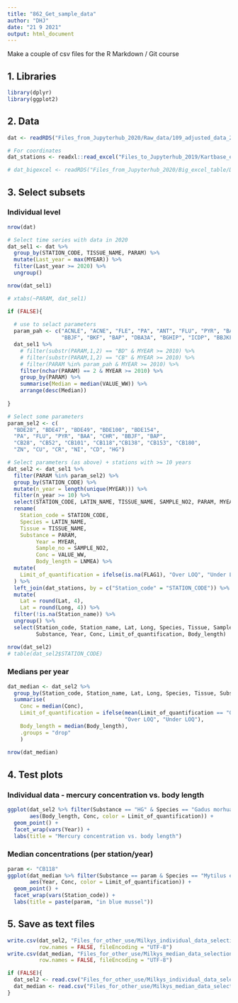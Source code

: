 ```yaml
---
title: "862_Get_sample_data"
author: "DHJ"
date: "21 9 2021"
output: html_document
---
```


Make a couple of csv files for the R Markdown / Git course

## 1. Libraries
```r

library(dplyr)
library(ggplot2)

```
## 2. Data  
```r

dat <- readRDS("Files_from_Jupyterhub_2020/Raw_data/109_adjusted_data_2021-09-15.rds")

# For coordinates   
dat_stations <- readxl::read_excel("Files_to_Jupyterhub_2019/Kartbase_edit.xlsx")

# dat_bigexcel <- readRDS("Files_from_Jupyterhub_2020/Big_excel_table/Data_xl_2021-09-15_ver02.rds")

```


## 3. Select subsets   

### Individual level  
```r

nrow(dat)

# Select time series with data in 2020   
dat_sel1 <- dat %>%
  group_by(STATION_CODE, TISSUE_NAME, PARAM) %>%
  mutate(Last_year = max(MYEAR)) %>%
  filter(Last_year >= 2020) %>%
  ungroup()

nrow(dat_sel1)

# xtabs(~PARAM, dat_sel1)  

if (FALSE){
  
  # use to selact parameters
  param_pah <- c("ACNLE", "ACNE", "FLE", "PA", "ANT", "FLU", "PYR", "BAA", "CHR", 
                 "BBJF", "BKF", "BAP", "DBA3A", "BGHIP", "ICDP", "BBJKF")
  dat_sel1 %>%
    # filter(substr(PARAM,1,2) == "BD" & MYEAR >= 2010) %>%
    # filter(substr(PARAM,1,2) == "CB" & MYEAR >= 2010) %>%
    # filter(PARAM %in% param_pah & MYEAR >= 2010) %>%
    filter(nchar(PARAM) == 2 & MYEAR >= 2010) %>%
    group_by(PARAM) %>%
    summarise(Median = median(VALUE_WW)) %>%
    arrange(desc(Median))
  
}

# Select some parameters
param_sel2 <- c(
  "BDE28", "BDE47", "BDE49", "BDE100", "BDE154", 
  "PA", "FLU", "PYR", "BAA", "CHR", "BBJF", "BAP",
  "CB28", "CB52", "CB101", "CB118","CB138", "CB153", "CB180",   
  "ZN", "CU", "CR", "NI", "CD", "HG")

# Select parameters (as above) + stations with >= 10 years  
dat_sel2 <- dat_sel1 %>%
  filter(PARAM %in% param_sel2) %>%
  group_by(STATION_CODE) %>%
  mutate(n_year = length(unique(MYEAR))) %>%
  filter(n_year >= 10) %>%
  select(STATION_CODE, LATIN_NAME, TISSUE_NAME, SAMPLE_NO2, PARAM, MYEAR, VALUE_WW, FLAG1, LNMEA) %>%
  rename(
    Station_code = STATION_CODE,
    Species = LATIN_NAME,
    Tissue = TISSUE_NAME,
    Substance = PARAM,
         Year = MYEAR,
         Sample_no = SAMPLE_NO2,
         Conc = VALUE_WW, 
         Body_length = LNMEA) %>%
  mutate(
    Limit_of_quantification = ifelse(is.na(FLAG1), "Over LOQ", "Under LOQ")
  ) %>%
  left_join(dat_stations, by = c("Station_code" = "STATION_CODE")) %>%
  mutate(
    Lat = round(Lat, 4),
    Lat = round(Long, 4)) %>%
  filter(!is.na(Station_name)) %>%
  ungroup() %>%
  select(Station_code, Station_name, Lat, Long, Species, Tissue, Sample_no, 
         Substance, Year, Conc, Limit_of_quantification, Body_length)

nrow(dat_sel2)
# table(dat_sel2$STATION_CODE)


```

### Medians per year  
```r

dat_median <- dat_sel2 %>%
  group_by(Station_code, Station_name, Lat, Long, Species, Tissue, Substance, Year) %>%
  summarise(
    Conc = median(Conc),
    Limit_of_quantification = ifelse(mean(Limit_of_quantification == "Over LOQ") > 0.5, 
                                     "Over LOQ", "Under LOQ"),
    Body_length = median(Body_length),
    .groups = "drop"
    )
  
nrow(dat_median)

```

## 4. Test plots    

### Individual data - mercury concentration vs. body length   
```r

ggplot(dat_sel2 %>% filter(Substance == "HG" & Species == "Gadus morhua" & Station_code == "30B"), 
       aes(Body_length, Conc, color = Limit_of_quantification)) +
  geom_point() +
  facet_wrap(vars(Year)) +
  labs(title = "Mercury concentration vs. body length")

```
### Median concentrations (per station/year)  
```r

param <- "CB118"
ggplot(dat_median %>% filter(Substance == param & Species == "Mytilus edulis"), 
       aes(Year, Conc, color = Limit_of_quantification)) +
  geom_point() +
  facet_wrap(vars(Station_code)) +
  labs(title = paste(param, "in blue mussel"))


```

## 5. Save as text files  
```r

write.csv(dat_sel2, "Files_for_other_use/Milkys_individual_data_selection.csv", 
          row.names = FALSE, fileEncoding = "UTF-8")
write.csv(dat_median, "Files_for_other_use/Milkys_median_data_selection.csv", 
          row.names = FALSE, fileEncoding = "UTF-8")

if (FALSE){
  dat_sel2 <- read.csv("Files_for_other_use/Milkys_individual_data_selection.csv", encoding = "UTF-8")
  dat_median <- read.csv("Files_for_other_use/Milkys_median_data_selection.csv", encoding = "UTF-8")
}

```

